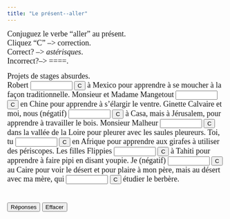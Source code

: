```yaml
---
title: "Le présent--aller"
---
```

<p align=left><font face="Garamond" size="4">Conjuguez le verbe "aller" 
        au présent.<br>
        Cliquez "C" --&gt; correction.<br>
        Correct? --&gt; *astérisques*. <br>
        Incorrect?--&gt; ====.</font><font face="Garamond" size="4"><br>
        </font> </p>

 <form action="" method=post>
              <font face="Garamond" size="4"> Projets de stages absurdes.<br>
              Robert 
              <input 
      size=9 name=item1>
              <input onClick="dasher(form.item1, 'va')" type=button value=C name=Button>
              à Mexico pour apprendre à se moucher à la façon traditionnelle. 
              Monsieur et Madame Mangetout 
              <input size=9 name=item2>
              <input onClick="dasher(form.item2, 'vont')" type=button value=C name=Button>
              en Chine pour apprendre à s'élargir le ventre. Ginette Calvaire 
              et moi, nous (négatif) 
              <input size=9 name=item3>
              <input onClick="dasher(form.item3, 'n\'allons pas')" type=button value=C name=Button>
              à Casa, mais à Jérusalem, pour apprendre à travailler le bois. Monsieur 
              Malheur 
              <input size=9 name=item4>
              <input onClick="dasher(form.item4, 'va')" type=button value=C name=Button>
              dans la vallée de la Loire pour pleurer avec les saules pleureurs. 
              Toi, tu 
              <input size=9 name=item5>
              <input onClick="dasher(form.item5, 'vas')" type=button value=C name=Button>
              en Afrique pour apprendre aux girafes à utiliser des périscopes. 
              Les filles Flippies 
              <input size=9 name=item6>
              <input onClick="dasher(form.item6, 'vont')" type=button value=C name=Button>
              à Tahiti pour apprendre à faire pipi en disant youpie. Je (négatif) 
              <input 
      size=9 name=item7>
              <input onClick="dasher(form.item7, 'ne vais pas')" type=button value=C name=Button>
              au Caire pour voir le désert et pour plaire à mon père, mais au 
              désert avec ma mère, qui 
              <input size=9 name=item8>
              <input onClick="dasher(form.item8, 'va')" type=button value=C name=Button>
              étudier le berbère. <br>
              <br>
              <br>
              <input onClick="form.item1.value='va';form.item2.value='vont';form.item3.value='n\'allons pas';form.item4.value='va';form.item5.value='vas';form.item6.value='vont';form.item7.value='ne vais pas';form.item8.value='va';" type=button value="Réponses" name=Button>
              <input onClick="form.item1.value='';form.item2.value='';form.item3.value='';form.item4.value='';form.item5.value='';form.item6.value='';form.item7.value='';form.item8.value='';" type=button value="Effacer" name=Button>
              </font> 
            </form>

<SCRIPT Language="JavaScript">
//  This code is based on George Mitrevski's original CLOZE code.  
//  Dennie Hoopingarner modified it to provide more detailed feedback about the user's responses, 
//  in a manner similar to the Dasher program.
//  You are welcome to use and modify this code, but please give credit where credit is due. 
//  Dennie Hoopingarner, Michigan State University  hooping4@msu.edu
//  Content by: Alison Murray Levine, University of Virginia, alevine@virginia.edu, 
function dasher(Student, Correct) {
var studentAnswer = Student.value;
var correctAnswer = Correct;
result = ""
for (var c = 0; c< correctAnswer.length; c ++) {
	var CorrectX = correctAnswer.charAt(c);
	var StudentX = studentAnswer.charAt(c);
	if (CorrectX == StudentX) {
	result = result + CorrectX;
	}
	else {
	result = result +  "=";
	}
}
Student.value = result;
    if (studentAnswer == correctAnswer){
    Student.value = "*" + studentAnswer + "*";
    }
}

<!-- done hiding --></SCRIPT>